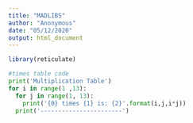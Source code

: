 ---
title: "MADLIBS"
author: "Anonymous"
date: "05/12/2020"
output: html_document
---

```{r, setup, echo=FALSE,include=FALSE}
library(reticulate)
```


```{python}
#times table code
print('Multiplication Table')
for i in range(1 ,13):
  for j in range(1, 13):
    print('{0} times {1} is: {2}'.format(i,j,i*j))
  print('-----------------------')
```




```{python}

```

